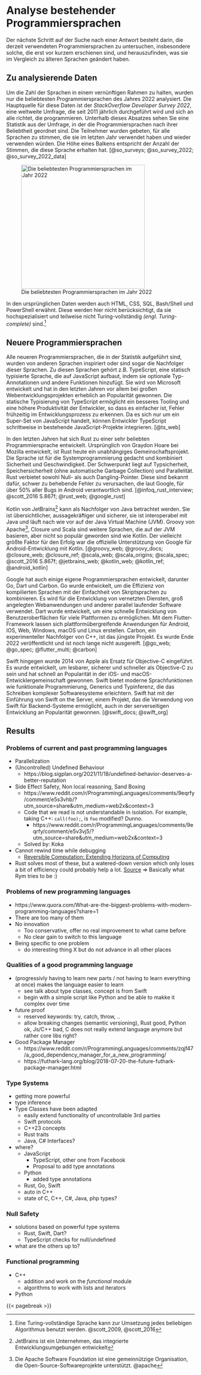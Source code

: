 <!-- # Analyzing existing programming languages -->
# Analyse bestehender Programmiersprachen

<!--
The next step in finding an answer is to investigate currently used programming languages,
especially those that were recently created, and to identify what they changed in comparison to older ones.
-->
Der nächste Schritt auf der Suche nach einer Antwort besteht darin, die derzeit verwendeten Programmiersprachen zu untersuchen,
insbesondere solche, die erst vor kurzem erschienen sind, und herauszufinden, was sie im Vergleich zu älteren Sprachen geändert haben.

<!-- ## Data to analyze -->
## Zu analysierende Daten

<!--
To keep the number of languages within a reasonable range, only the most popular programming languages of 2022 were analysed.
The primary source for this data is the _StackOverflow Developer Survey 2022_,
a global survey conducted annually since 2011, aimed at anyone who programs.
Below this paragraph you can see a statistic from the survey, where programming languages are ranked according to their popularity.
Participants were asked to vote for all languages they used last year and would use again.
The height of a bar corresponds to the number of votes that language received.
-->
Um die Zahl der Sprachen in einem vernünftigen Rahmen zu halten, wurden nur die beliebtesten Programmiersprachen des Jahres 2022 analysiert.
Die Hauptquelle für diese Daten ist der _StackOverflow Developer Survey 2022_,
eine weltweite Umfrage, die seit 2011 jährlich durchgeführt wird und sich an alle richtet, die programmieren.
Unterhalb dieses Absatzes sehen Sie eine Statistik aus der Umfrage, in der die Programmiersprachen nach ihrer Beliebtheit geordnet sind.
Die Teilnehmer wurden gebeten, für alle Sprachen zu stimmen, die sie im letzten Jahr verwendet haben und wieder verwenden würden.
Die Höhe eines Balkens entspricht der Anzahl der Stimmen, die diese Sprache erhalten hat.
[@so_surveys; @so_survey_2022; @so_survey_2022_data]

<!-- ![Popularity of programming languages in 2022](../data/stackoverflow-survey-2022.png){#fig-fig-so-survey} -->
<!-- TODO: Color should show the prog lang age -->
![Die beliebtesten Programmiersprachen im Jahr 2022](../data/stackoverflow-survey-2022.png){#fig-fig-so-survey height="330"}

<!--
The original data also mentions HTML, CSS, SQL, Bash/Shell, and PowerShell.
These are not considered here because they are highly specialised and in part not Turing-complete.[^tc-note]

[^tc-note]: A Turing-complete language can be used to implement any algorithm. @scott_2009, @scott_2016
-->
In den ursprünglichen Daten werden auch HTML, CSS, SQL, Bash/Shell und PowerShell erwähnt.
Diese werden hier nicht berücksichtigt, da sie hochspezialisiert und teilweise nicht Turing-vollständig _(engl. Turing-complete)_ sind.[^tc-note]

[^tc-note]: Eine Turing-vollständige Sprache kann zur Umsetzung jedes beliebigen Algorithmus benutzt werden. @scott_2009, @scott_2016

<!-- TODO: Reword once age is visible in diagram
According to the StackOverflow Developer Survey 2022, JavaScript (1995), Python (1991), Typescript (2012), Java (1995), C# (2000),
C++ (1985), PHP (1995), C (1978), Go (2009) and Rust (2010) are the ten most widely used programming languages.
On average, these languages are therefore 25 years old.
[@age_prog_langs] -->

<!-- ## Popular Languages -->
<!-- ## Populäre Sprachen -->

<!-- The popular languages are popular for a variety of reasons, some of the most common reasons include:

Widespread use:
Many popular languages have been around for a long time and have been adopted by many companies and organizations. This means that there is a large community of developers who use the language, which makes it easier to find resources, tutorials, and support.

Versatility:
Popular languages are often versatile and can be used for a wide range of projects. For example, Python is popular among data scientists, engineers, and web developers, while JavaScript is popular for both front-end and back-end web development.

Large ecosystem:
Popular languages often have a large ecosystem of libraries and frameworks that make it easier to develop and deploy applications. This means that developers can use pre-built tools and libraries to speed up development and reduce the time it takes to get an application up and running.

High demand:
Popular languages are often in high demand in the job market. This means that developers who know these languages are more likely to be able to find a job and have a higher earning potential.

Community support:
Popular languages have a strong community support which helps in the development of the language, troubleshooting and learning new features.

Ease of use:
Some popular languages are designed to be easy to learn and use, which makes them a good choice for beginners.

All these factors contribute to the popularity of a programming language. They make it easy for developers to start using the language, and they provide a large community of developers who can help with questions and issues. This makes it more likely that a language will continue to be popular over time. -->


<!-- ## Newer Programming Languages -->
## Neuere Programmiersprachen

<!-- TODO Mention that ts is second most popular language -->
<!--
All of the newer programming languages that appear in the statistics are inspired by, or even the successors of, other languages.
These languages include, for example, TypeScript a statically typed language that builds on JavaScript by adding optional type annotations and other features.
Developed and maintained by Microsoft, it has gained considerable popularity in recent years, particularly in large-scale web development projects.
TypeScript's static typing allows for better tooling and increased developer productivity, making it easier to catch bugs early in the development process.
Because it is just a super-set of JavaScript, developers are able to adopt TypeScript incrementally into existing JavaScript projects.
-->
Alle neueren Programmiersprachen, die in der Statistik aufgeführt sind, wurden von anderen Sprachen inspiriert oder sind sogar die Nachfolger dieser Sprachen.
Zu diesen Sprachen gehört z.B. TypeScript, eine statisch typisierte Sprache, die auf JavaScript aufbaut,
indem sie optionale Typ-Annotationen und andere Funktionen hinzufügt.
Sie wird von Microsoft entwickelt und hat in den letzten Jahren vor allem bei großen Webentwicklungsprojekten erheblich an Popularität gewonnen.
Die statische Typisierung von TypeScript ermöglicht ein besseres Tooling und eine höhere Produktivität der Entwickler, so dass es einfacher ist, Fehler frühzeitig im Entwicklungsprozess zu erkennen.
Da es sich nur um ein Super-Set von JavaScript handelt, können Entwickler TypeScript schrittweise in bestehende JavaScript-Projekte integrieren.
[@ts_web]

<!--
In recent years, Rust has become a very popular programming language.
Originally developed by Graydon Hoare at Mozilla, Rust is now an independent community project.
The language is designed with systems programming in mind, combining both safety and speed.
With a strong focus on type safety, memory safety (without relying on automatic garbage collection) and concurrency.
Rust prohibits both null and dangling pointers.
These are known to cause hard-to-debug bugs which, according to Google,
are responsible for over 50% of all bugs in Android.
-->
In den letzten Jahren hat sich Rust zu einer sehr beliebten Programmiersprache entwickelt.
Ursprünglich von Graydon Hoare bei Mozilla entwickelt, ist Rust heute ein unabhängiges Gemeinschaftsprojekt.
Die Sprache ist für die Systemprogrammierung gedacht und kombiniert Sicherheit und Geschwindigkeit.
Der Schwerpunkt liegt auf Typsicherheit, Speichersicherheit (ohne automatische Garbage Collection) und Parallelität.
Rust verbietet sowohl Null- als auch Dangling-Pointer.
Diese sind bekannt dafür, schwer zu behebende Fehler zu verursachen, die laut Google,
für über 50% aller Bugs in Android verantwortlich sind.
[@infoq_rust_interview; @scott_2016 S.867f; @rust_web; @google_rust]

<!--
Kotlin from JetBrains^[JetBrains is a company that develops integrated development environments] can be seen as the successor to Java.
It is more concise, expressive and secure, interoperates with Java and continues to run on the Java Virtual Machine (JVM).
Apache's^[The Apache Software Foundation is a nonprofit organisation supporting open source software projects. @apache] Groovy, Closure and Scala are further languages based on the JVM
that have not gained as much popularity as Kotlin.
Perhaps the biggest factor in its success has been Google's official support for Android development using Kotlin. -->
Kotlin von JetBrains^[JetBrains ist ein Unternehmen, das integrierte Entwicklungsumgebungen entwickelt] kann als Nachfolger von Java betrachtet werden.
Sie ist übersichtlicher, aussagekräftiger und sicherer, sie ist interoperabel mit Java und läuft nach wie vor auf der Java Virtual Machine (JVM).
Groovy von Apache^[Die Apache Software Foundation ist eine gemeinnützige Organisation, die Open-Source-Softwareprojekte unterstützt. @apache], Closure und Scala sind weitere Sprachen, die auf der JVM basieren,
aber nicht so populär geworden sind wie Kotlin.
Der vielleicht größte Faktor für den Erfolg war die offizielle Unterstützung von Google für Android-Entwicklung mit Kotlin.
[@groovy_web; @groovy_docs; @closure_web; @closure_ref; @scala_web; @scala_origins; @scala_spec; @scott_2016 S.867f; @jetbrains_web; @kotlin_web; @kotlin_ref; @android_kotlin]

<!--
Google has also created some programming languages of their own, including Go, Dart and Carbon.
Go was created to combine the efficiency of compiled languages with the simplicity of scripting languages.
It is used for building networked services, large-scale web applications and other concurrent software.
Dart was developed to provide fast user interface development across multiple platforms.
Using the flutter framework one can create cross-platform apps for Android, IOS, Web, Windows, macOS and Linux.
Carbon, an experimental successor to C++, is the most recent project.
It was released at the end of 2022 and is still far from mature. -->
Google hat auch einige eigene Programmiersprachen entwickelt, darunter Go, Dart und Carbon.
Go wurde entwickelt, um die Effizienz von kompilierten Sprachen mit der Einfachheit von Skriptsprachen zu kombinieren.
Es wird für die Entwicklung von vernetzten Diensten, groß angelegten Webanwendungen und anderer parallel laufender Software verwendet.
Dart wurde entwickelt, um eine schnelle Entwicklung von Benutzeroberflächen für viele Plattformen zu ermöglichen.
Mit dem Flutter-Framework lassen sich plattformübergreifende Anwendungen für Android, IOS, Web, Windows, macOS und Linux erstellen.
Carbon, ein experimenteller Nachfolger von C++, ist das jüngste Projekt.
Es wurde Ende 2022 veröffentlicht und ist noch lange nicht ausgereift.
[@go_web; @go_spec; @flutter_multi; @carbon]

<!--
Swift, on the other hand, was introduced by Apple in 2014 as a replacement for Objective-C.
It was designed to be more readable, safer and faster than Objective-C and has quickly gained popularity in the iOS and macOS development community.
Swift offers modern language features like functional programming, generics and type inference, making it easier to write complex software systems.
Swift has also gained popularity in server-side development with the introduction of Swift on the server, a project that enables the use of Swift for backend systems. -->
<!-- TODO Refine sources -->
Swift hingegen wurde 2014 von Apple als Ersatz für Objective-C eingeführt.
Es wurde entwickelt, um lesbarer, sicherer und schneller als Objective-C zu sein
und hat schnell an Popularität in der iOS- und macOS-Entwicklergemeinschaft gewonnen.
Swift bietet moderne Sprachfunktionen wie funktionale Programmierung, Generics und Typinferenz,
die das Schreiben komplexer Softwaresysteme erleichtern.
Swift hat mit der Einführung von Swift on the Server, einem Projekt,
das die Verwendung von Swift für Backend-Systeme ermöglicht,
auch in der serverseitigen Entwicklung an Popularität gewonnen.
[@swift_docs; @swift_org]

<!-- TODO mention that most languages are open source
Swift is also open-source, meaning that developers from all around the world can contribute to its development and evolution. -->

<!-- - __TODO__
  - Julia: Developed to be used in scientific, engineering, and technical computing, Julia is a high-performance, high-level dynamic programming language. It is designed to be easy to use and has a syntax similar to that of MATLAB or Python. Julia is particularly well-suited for data science and numerical computing and it's been gaining popularity among researchers and data scientists. -->

## Results

### Problems of current and past programming languages

- Parallelization
- (Uncontrolled) Undefined Behaviour
  - https://blog.sigplan.org/2021/11/18/undefined-behavior-deserves-a-better-reputation
- Side Effect Safety, Non local reasoning, Sand Boxing
  - https://www.reddit.com/r/ProgrammingLanguages/comments/9eqrfy/comment/e5s3vhb/?utm_source=share&utm_medium=web2x&context=3
  - Code that we read is not understandable in isolation. For example, taking C++: `call(foo);`, is `foo` modified? Dunno.
    - https://www.reddit.com/r/ProgrammingLanguages/comments/9eqrfy/comment/e5v3vj5/?utm_source=share&utm_medium=web2x&context=3
  - Solved by: Koka
- Cannot rewind time while debugging
  - [Reversible Computation: Extending Horizons of Computing](https://link.springer.com/content/pdf/10.1007/978-3-030-47361-7.pdf)
- Rust solves most of these, but a watered-down version which only loses a bit of efficiency could probably help a lot. [Source](https://www.reddit.com/r/ProgrammingLanguages/comments/9eqrfy/comment/e5v3vj5/?utm_source=share&utm_medium=web2x&context=3) => Basically what Rym tries to be :)

### Problems of new programming languages

- https://www.quora.com/What-are-the-biggest-problems-with-modern-programming-languages?share=1
- There are too many of them
- No innovation
  - Too conservative, offer no real improvement to what came before
  - No clear gain to switch to this language
- Being specific to one problem
  - do interesting thing X but do not advance in all other places

### Qualities of a good programming language

- (progressivly having to learn new parts / not having to learn everything at once) makes the language easier to learn
  - see talk about type classes, concept is from Swift
  - begin with a simple script like Python and be able to makke it complex over time
- future proof
  - reserved keywords: try, catch, throw, ..
  - allow breaking changes (semantic versioning), Rust good, Python ok, Js/C++ bad, C does not really extend language anymore but rather core libs right?
- Good Package Manager
  - https://www.reddit.com/r/ProgrammingLanguages/comments/zqjf47/a_good_dependency_manager_for_a_new_programming/
  - https://futhark-lang.org/blog/2018-07-20-the-future-futhark-package-manager.html

### Type Systems

- getting more powerful
- type inference
- Type Classes have been adapted
  - easily extend functionality of uncontrollable 3rd parties
  - Swift protocols
  - C++23 concepts
  - Rust traits
  - Java, C# Interfaces?
- where?
  - JavaScript
    - TypeScript, other one from Facebook
    - Proposal to add type annotations
  - Python
    - added type annotations
  - Rust, Go, Swift
  - auto in C++
  - state of C, C++, C#, Java, php types?

### Null Safety

- solutions based on powerful type systems
  - Rust, Swift, Dart?
  - TypeScript checks for null/undefined
- what are the others up to?

### Functional programming

- C++
  - addition and work on the _functional_ module
  - algorithms to work with lists and iterators
- Python

<!-- [Programming Language Explorations](https://rtoal.github.io/ple) -->

{{< pagebreak >}}
